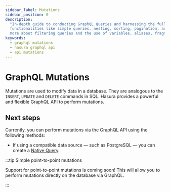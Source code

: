 ```yaml
---
sidebar_label: Mutations
sidebar_position: 0
description:
  "In-depth guide to conducting GraphQL Queries and harnessing the full potential of Hasura's GraphQL API. Discover
  functionalities like simple queries, nesting, sorting, pagination, and employing multiple arguments or queries. Learn
  more about filtering queries and the use of variables, aliases, fragments, and directives."
keywords:
  - graphql mutations
  - hasura graphql api
  - api mutations
---
```


# GraphQL Mutations

Mutations are used to modify data in a database. They are analogous to the `INSERT`, `UPDATE` and `DELETE` commands in
SQL. Hasura provides a powerful and flexible GraphQL API to perform mutations.

## Next steps

Currently, you can perform mutations via the GraphQL API using the following methods:

- If using a compatible data source — such as PostgreSQL — you can create a
  [Native Query](/connectors/postgresql/native-queries/custom-mutations.mdx).

:::tip Simple point-to-point mutations

Support for point-to-point mutations is coming soon! This will allow you to perform mutations directly on the database
via GraphQL.

:::
